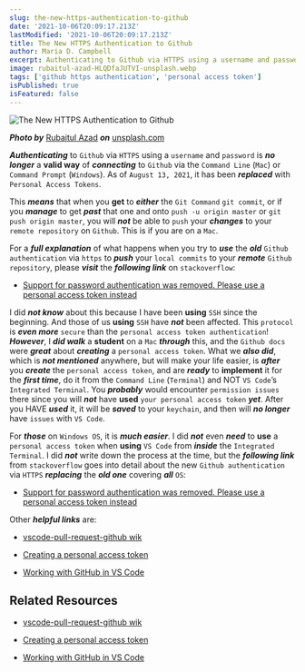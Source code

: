```yaml
---
slug: the-new-https-authentication-to-github
date: '2021-10-06T20:09:17.213Z'
lastModified: '2021-10-06T20:09:17.213Z'
title: The New HTTPS Authentication to Github
author: Maria D. Campbell
excerpt: Authenticating to Github via HTTPS using a username and password is no longer a valid way of connecting to Github via the Command Line (Mac) or Command Prompt (Windows).
image: rubaitul-azad-HLQDfaJUTVI-unsplash.webp
tags: ['github https authentication', 'personal access token']
isPublished: true
isFeatured: false
---
```


![The New HTTPS Authentication to Github](rubaitul-azad-HLQDfaJUTVI-unsplash.webp)

***Photo by*** [Rubaitul Azad](https://unsplash.com/@rubaitulazad) ***on*** [unsplash.com](https://unsplash.com/photos/HLQDfaJUTVI)

**_Authenticating_** to `Github` via `HTTPS` using a `username` and `password`
is **_no longer_** a **valid way** of **_connecting_** to `Github` via the
`Command Line` (`Mac`) or `Command Prompt` (`Windows`). As of `August 13, 2021`, it has been **_replaced_** with `Personal Access Tokens`.

This **_means_** that when you **get** to **_either_** the `Git Command`
`git commit`, or if you **_manage_** to get **_past_** that one and onto
`push -u origin master` or `git push origin master`, you will **_not_** be able to `push` your **_changes_** to your `remote repository` on `Github`. This is if you are on a `Mac`.

For a **_full explanation_** of what happens when you try to **_use_** the
**_old_** `Github authentication` via `https` to **_push_** your `local commits` to your **_remote_** `Github repository`, please **_visit_** the **_following link_** on `stackoverflow`:

- [Support for password authentication was removed. Please use a personal access token instead](https://stackoverflow.com/questions/68775869/support-for-password-authentication-was-removed-please-use-a-personal-access-to)

I did **_not know_** about this because I have been **using** `SSH` since the
beginning. And those of us **using** `SSH` have **_not_** been affected. This
`protocol` is **_even more_** `secure` than the `personal access token authentication`! **_However_**, I **_did walk_** a **student** on a `Mac` **_through_** this, and the `Github docs` were **_great_** about **_creating_** a `personal access token`. What we **_also did_**, which is **_not mentioned_** anywhere, but will make your life easier, is **_after_** you **_create_** the `personal access token`, and are **_ready_** to **implement** it for the **_first time_**, do it from the `Command Line`
(`Terminal`) and NOT `VS Code`’s `Integrated Terminal`. You **_probably_** would encounter `permission issues` there since you will **_not_** have **used** `your personal access token` **_yet_**. After you HAVE **_used_** it, it will be **_saved_** to your `keychain`, and then will **_no longer_** have `issues` with `VS Code`.

For **_those_** on `Windows OS`, it is **_much easier_**. I did **_not_** even
**_need_** to **use** a `personal access token` when **using** `VS Code` from
**_inside_** the `Integrated Terminal`. I did **_not_** write down the process
at the time, but the **_following link_** from `stackoverflow` goes into detail about the new `Github authentication` via `HTTPS` **_replacing_** the **_old one_** covering **_all_** `OS`:

- [Support for password authentication was removed. Please use a personal access token instead](https://stackoverflow.com/questions/68775869/support-for-password-authentication-was-removed-please-use-a-personal-access-to)

Other **_helpful links_** are:

-   [vscode-pull-request-github wik](https://github.com/microsoft/vscode-pull-request-github/wiki#personal-access-token-authentication)

-   [Creating a personal access token](https://docs.github.com/en/authentication/keeping-your-account-and-data-secure/creating-a-personal-access-token)

-   [Working with GitHub in VS Code](https://code.visualstudio.com/docs/editor/github)

## Related Resources

-   [vscode-pull-request-github wik](https://github.com/microsoft/vscode-pull-request-github/wiki#personal-access-token-authentication)

-   [Creating a personal access token](https://docs.github.com/en/authentication/keeping-your-account-and-data-secure/creating-a-personal-access-token)

-   [Working with GitHub in VS Code](https://code.visualstudio.com/docs/editor/github)

